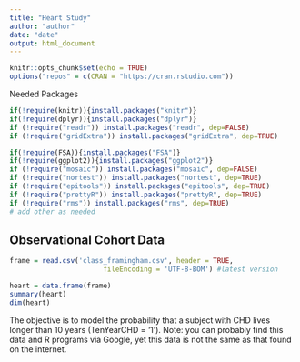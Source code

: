 ```yaml
---
title: "Heart Study"
author: "author"
date: "date"
output: html_document
---
```


```r
knitr::opts_chunk$set(echo = TRUE)
options("repos" = c(CRAN = "https://cran.rstudio.com"))

```

Needed Packages
```r
if(!require(knitr)){install.packages("knitr")}
if(!require(dplyr)){install.packages("dplyr")}
if (!require("readr")) install.packages("readr", dep=FALSE)
if (!require("gridExtra")) install.packages("gridExtra", dep=TRUE)

if(!require(FSA)){install.packages("FSA")}
if(!require(ggplot2)){install.packages("ggplot2")}
if (!require("mosaic")) install.packages("mosaic", dep=FALSE)
if (!require("nortest")) install.packages("nortest", dep=TRUE)
if (!require("epitools")) install.packages("epitools", dep=TRUE)
if (!require("prettyR")) install.packages("prettyR", dep=TRUE)
if (!require("rms")) install.packages("rms", dep=TRUE)
# add other as needed
```
## Observational Cohort Data

```r
frame = read.csv('class_framingham.csv', header = TRUE,
                       fileEncoding = 'UTF-8-BOM') #latest version

heart = data.frame(frame)
summary(heart)
dim(heart)
```

The objective is to model the probability that a subject with CHD lives longer than 10 years (TenYearCHD = '1'). Note: you can probably find this data and R programs via Google, yet this data is not the same as that found on the internet.
